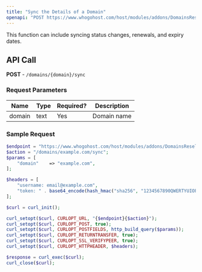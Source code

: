 ```yaml
---
title: "Sync the Details of a Domain"
openapi: "POST https://www.whogohost.com/host/modules/addons/DomainsReseller/api/index.php"
---
```


This function can include syncing status changes, renewals, and expiry dates.

## API Call

**POST** - `/domains/{domain}/sync`

### Request Parameters

| Name   | Type | Required? | Description  |
|--------|------|-----------|--------------|
| domain | text | Yes       | Domain name  |

### Sample Request

```php
$endpoint = "https://www.whogohost.com/host/modules/addons/DomainsReseller/api/index.php";
$action = "/domains/example.com/sync";
$params = [
    "domain"    => "example.com",
];

$headers = [
    "username: email@example.com",
    "token: " . base64_encode(hash_hmac("sha256", "1234567890QWERTYUIOPASDFGHJKLZXCVBNM", "email@example.com:".gmdate("y-m-d H"))),
];

$curl = curl_init();

curl_setopt($curl, CURLOPT_URL, "{$endpoint}{$action}");
curl_setopt($curl, CURLOPT_POST, true);
curl_setopt($curl, CURLOPT_POSTFIELDS, http_build_query($params));
curl_setopt($curl, CURLOPT_RETURNTRANSFER, true);
curl_setopt($curl, CURLOPT_SSL_VERIFYPEER, true);
curl_setopt($curl, CURLOPT_HTTPHEADER, $headers);

$response = curl_exec($curl);
curl_close($curl);

